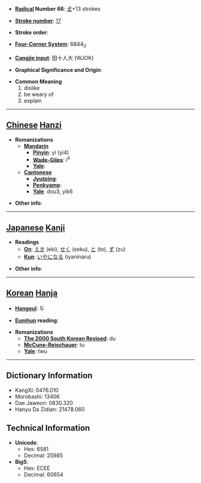 * '''[[Wiktionary:Chinese radical index| Radical]] Number 66''': [[Wiktionary:Chinese radical index 攴|攴]]+13 strokes

* '''[[Wiktionary:Chinese total strokes index|Stroke number]]''': [[Wiktionary:Chinese total strokes index 17|17]]

* '''Stroke order''': 

* '''[[Wiktionary:Chinese four corner index|Four-Corner System]]''': 6844<sub>0</sub>

* '''[[Wiktionary:Chinese Cangjie index|Cangjie input]]''': 田十人大 (WJOK)

* '''Graphical Significance and Origin''': 

* '''Common Meaning'''
*#dislike
*# be weary of
*# explain


----

== [[Chinese]] [[Hanzi]] ==

* '''Romanizations'''
** '''[[Mandarin]]'''
*** '''[[Pinyin]]''': yì (yi4)
*** '''[[Wade-Giles]]''': i<sup>4</sup>
*** '''[[Yale]]''': 
** '''[[Cantonese]]'''
*** '''[[Jyutping]]''':
*** '''[[Penkyamp]]''': 
*** '''[[Yale]]''': dou3, yik6

* '''Other info''': 

----

== [[Japanese]] [[Kanji]] ==

* '''Readings'''
** '''[[On]]''': [[えき]] (eki), [[せく]] (seku), [[と]] (to), [[ず]] (zu)
** '''[[Kun]]''': [[いやになる]] (iyaninaru)

* '''Other info''':  

----

== [[Korean]] [[Hanja]] ==

* '''[[Hangeul]]''': 두

* '''[[Eumhun]] reading''': 

* '''Romanizations'''
** '''[[The 2000 South Korean Revised Romanization|The 2000 South Korean Revised]]''': du
** '''[[McCune-Reischauer]]''': tu
** '''[[Yale]]''': twu

----

== Dictionary Information ==

* KangXi: 0476.010
* Morobashi: 13406
* Dae Jaweon: 0830.320
* Hanyu Da Zidian: 21478.060

== Technical Information ==

* '''Unicode''':
** Hex: 6581
** Decimal: 25985
* '''Big5''':
** Hex: ECEE
** Decimal: 60654